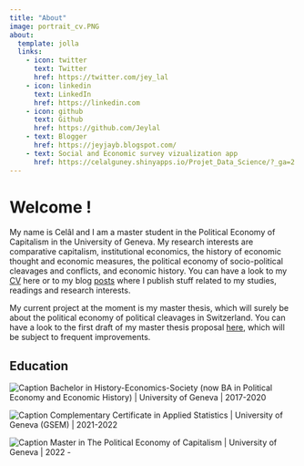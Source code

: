```yaml
---
title: "About"
image: portrait_cv.PNG
about:
  template: jolla
  links:
    - icon: twitter
      text: Twitter
      href: https://twitter.com/jey_lal
    - icon: linkedin
      text: LinkedIn
      href: https://linkedin.com
    - icon: github
      text: Github
      href: https://github.com/Jeylal
    - text: Blogger
      href: https://jeyjayb.blogspot.com/
    - text: Social and Economic survey vizualization app
      href: https://celalguney.shinyapps.io/Projet_Data_Science/?_ga=2.255792968.1974330428.1680436983-1453518093.1673880491 
---
```


# Welcome !

My name is Celâl and I am a master student in the Political Economy of Capitalism in the University of Geneva. My research interests are comparative capitalism, institutional economics, the history of economic thought and economic measures, the political economy of socio-political cleavages and conflicts, and economic history. You can have a look to my [CV](https://github.com/Jeylal/myblog/raw/master/Cel%C3%A2l%20G%C3%BCney%20cv%20english.pdf) here or to my blog [posts](https://jeylal.github.io/myblog/) where I publish stuff related to my studies, readings and research interests.

My current project at the moment is my master thesis, which will surely be about the political economy of political cleavages in Switzerland. You can have a look to the first draft of my master thesis proposal [here](https://github.com/Jeylal/myblog/raw/master/master%20thesis%20proposal%20celal%20guney.pdf), which will be subject to frequent improvements.

## Education

![Caption](mortarboard-fill.svg)   Bachelor in History-Economics-Society (now BA in Political Economy and Economic History) \| University of Geneva \| 2017-2020

![Caption](mortarboard-fill.svg)   Complementary Certificate in Applied Statistics \| University of Geneva (GSEM) \| 2021-2022

![Caption](mortarboard-fill.svg)  Master in The Political Economy of Capitalism \| University of Geneva \| 2022 -


